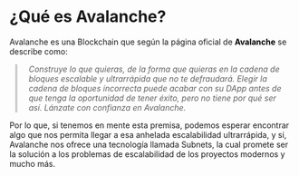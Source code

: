 # ¿Qué es Avalanche?

Avalanche es una Blockchain que según la página oficial de <a href="https://www.avax.network" target="_blank" rel="noopener noreferrer" style="text-decoration: none; font-weight: bold; color: black;">Avalanche</a> se describe como:

<blockquote style="position: relative; padding-left: 20px; margin-left: 10px; border-left: 4px solid #ccc; font-style: italic;">
    Construye lo que quieras, de la forma que quieras en la cadena de bloques
    escalable y ultrarrápida que no te defraudará. Elegir la cadena de bloques
    incorrecta puede acabar con su DApp antes de que tenga la oportunidad de
    tener éxito, pero no tiene por qué ser así. Lánzate con confianza en
    Avalanche.
</blockquote>

Por lo que, si tenemos en mente esta premisa, podemos esperar encontrar algo que nos permita llegar a esa anhelada escalabilidad ultrarrápida, y si, Avalanche nos ofrece una tecnología llamada Subnets, la cual promete ser la solución a los problemas de escalabilidad de los proyectos modernos y mucho más.
